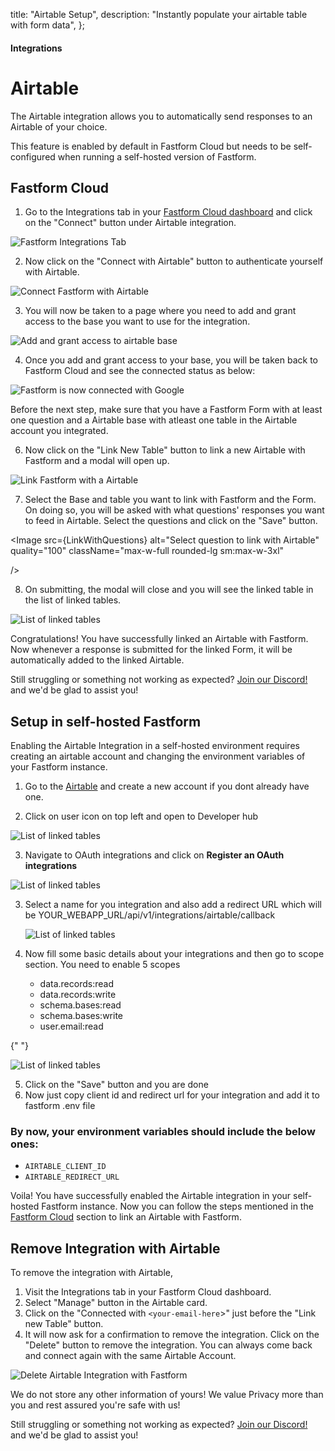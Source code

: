 
  title: "Airtable Setup",
  description: "Instantly populate your airtable table with form data",
};

#### Integrations

# Airtable

The Airtable integration allows you to automatically send responses to an Airtable of your choice.

<Note>
  This feature is enabled by default in Fastform Cloud but needs to be self-configured when running a
  self-hosted version of Fastform.
</Note>

## Fastform Cloud

1. Go to the Integrations tab in your [Fastform Cloud dashboard](https://app.fastform.com/) and click on the "Connect" button under Airtable integration.

<Image
  src={IntegrationTab}
  alt="Fastform Integrations Tab"
  quality="100"
  className="max-w-full rounded-lg sm:max-w-3xl"
/>

2. Now click on the "Connect with Airtable" button to authenticate yourself with Airtable.

<Image
  src={ConnectWithAirtable}
  alt="Connect Fastform with Airtable"
  quality="100"
  className="max-w-full rounded-lg sm:max-w-3xl"
/>

3. You will now be taken to a page where you need to add and grant access to the base you want to use for the integration.

<Image
  src={ConnectWithAirtable}
  alt="Add and grant access to airtable base"
  quality="100"
  className="max-w-full rounded-lg sm:max-w-3xl"
/>

4. Once you add and grant access to your base, you will be taken back to Fastform Cloud and see the connected status as below:

<Image
  src={AirtableConnected}
  alt="Fastform is now connected with Google"
  quality="100"
  className="max-w-full rounded-lg sm:max-w-3xl"
/>

<Note>

Before the next step, make sure that you have a Fastform Form with at least one question and a Airtable base with atleast one table in the Airtable account you integrated.

</Note>

6. Now click on the "Link New Table" button to link a new Airtable with Fastform and a modal will open up.

<Image
  src={LinkFormWithTable}
  alt="Link Fastform with a Airtable"
  quality="100"
  className="max-w-full rounded-lg sm:max-w-3xl"
/>

7. Select the Base and table you want to link with Fastform and the Form. On doing so, you will be asked with what questions' responses you want to feed in Airtable. Select the questions and click on the "Save" button.

<Image
  src={LinkWithQuestions}
  alt="Select question to link with Airtable"
  quality="100"
  className="max-w-full rounded-lg sm:max-w-3xl"

/>

8. On submitting, the modal will close and you will see the linked table in the list of linked tables.

<Image
  src={ListLinkedforms}
  alt="List of linked tables"
  quality="100"
  className="max-w-full rounded-lg sm:max-w-3xl"
/>

Congratulations! You have successfully linked an Airtable with Fastform. Now whenever a response is submitted for the linked Form, it will be automatically added to the linked Airtable.

Still struggling or something not working as expected? [Join our Discord!](https://getfastform.com/discord) and we'd be glad to assist you!

## Setup in self-hosted Fastform

Enabling the Airtable Integration in a self-hosted environment requires creating an airtable account and changing the environment variables of your Fastform instance.

1. Go to the [Airtable](https://airtable.com) and create a new account if you dont already have one.

2. Click on user icon on top left and open to Developer hub

<Image
  src={OpenDeveloperHub}
  alt="List of linked tables"
  quality="100"
  className="max-w-full rounded-lg sm:max-w-3xl"
/>

3. Navigate to OAuth integrations and click on **Register an OAuth integrations**

<Image
  src={CreateNewIntegration}
  alt="List of linked tables"
  quality="100"
  className="max-w-full rounded-lg sm:max-w-3xl"
/>

3. Select a name for you integration and also add a redirect URL which will be YOUR_WEBAPP_URL/api/v1/integrations/airtable/callback

   <Image
     src={RegisterNewIntegration}
     alt="List of linked tables"
     quality="100"
     className="max-w-full rounded-lg sm:max-w-3xl"
   />

4. Now fill some basic details about your integrations and then go to scope section. You need to enable 5 scopes

   - data.records:read
   - data.records:write
   - schema.bases:read
   - schema.bases:write
   - user.email:read

{" "}

<Image
  src={SelectScopes}
  alt="List of linked tables"
  quality="100"
  className="max-w-full rounded-lg sm:max-w-3xl"
/>

5. Click on the "Save" button and you are done
6. Now just copy client id and redirect url for your integration and add it to fastform .env file

### By now, your environment variables should include the below ones:

- `AIRTABLE_CLIENT_ID`
- `AIRTABLE_REDIRECT_URL`

Voila! You have successfully enabled the Airtable integration in your self-hosted Fastform instance. Now you can follow the steps mentioned in the [Fastform Cloud](#fastform-cloud) section to link an Airtable with Fastform.

## Remove Integration with Airtable

To remove the integration with Airtable,

1. Visit the Integrations tab in your Fastform Cloud dashboard.
2. Select "Manage" button in the Airtable card.
3. Click on the "Connected with `<your-email-here`>" just before the "Link new Table" button.
4. It will now ask for a confirmation to remove the integration. Click on the "Delete" button to remove the integration. You can always come back and connect again with the same Airtable Account.

<Image
  src={DeleteIntegration}
  alt="Delete Airtable Integration with Fastform"
  quality="100"
  className="max-w-full rounded-lg sm:max-w-3xl"
/>

<Note>
  We do not store any other information of yours! We value Privacy more than you and rest assured you're safe
  with us!
</Note>

Still struggling or something not working as expected? [Join our Discord!](https://getfastform.com/discord) and we'd be glad to assist you!
